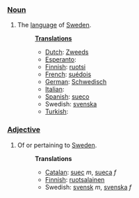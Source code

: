 ===[[Noun]]===
# The [[language]] of [[w:Sweden|Sweden]].
#:'''[[Translation]]s'''
#:*[[Dutch]]: [[Zweeds]]
#:*[[Esperanto]]: [[]]
#:*[[Finnish]]: [[ruotsi]]
#:*[[French]]: [[suédois]]
#:*[[German]]: [[Schwedisch]]
#:*[[Italian]]: [[]]
#:*[[Spanish]]: [[sueco]]
#:*Swedish: [[svenska]]
#:*[[Turkish]]: [[]]
===[[Adjective]]===
# Of or pertaining to [[Sweden]].
#:'''Translations'''
#:*[[Catalan]]: [[suec]] ''m'', [[sueca]] ''f''
#:*[[Finnish]]: [[ruotsalainen]]
#:*Swedish: [[svensk]] ''m'', [[svenska]] ''f''